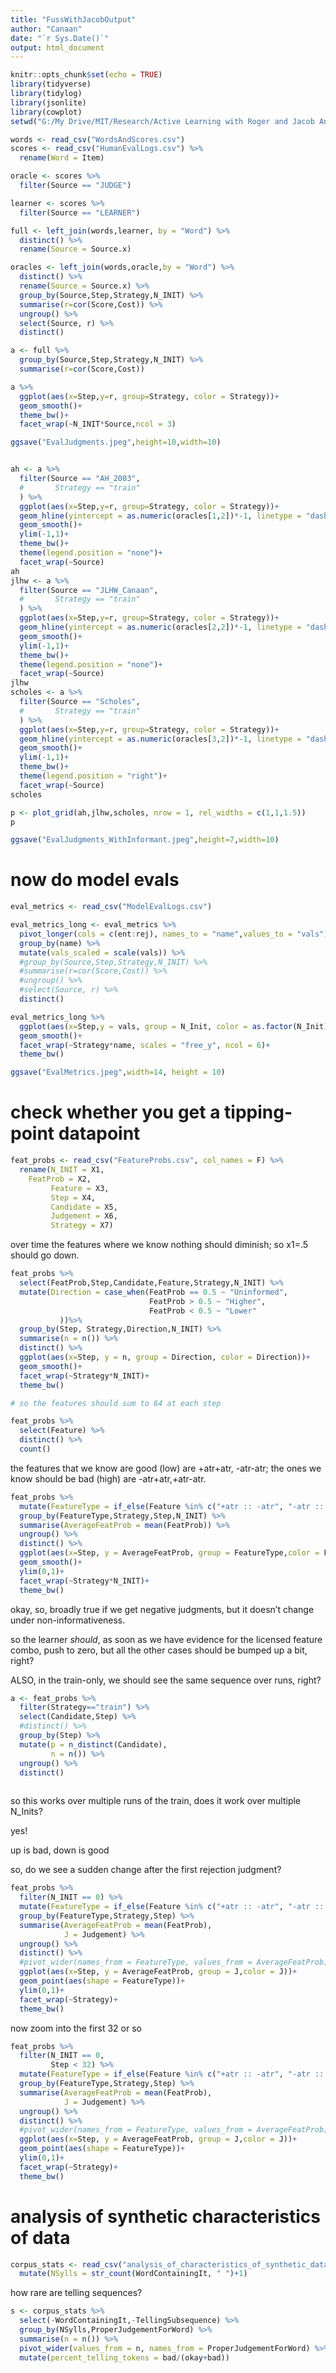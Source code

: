 ---
title: "FussWithJacobOutput"
author: "Canaan"
date: "`r Sys.Date()`"
output: html_document
---

```{r setup, include=FALSE}
knitr::opts_chunk$set(echo = TRUE)
library(tidyverse)
library(tidylog)
library(jsonlite)
library(cowplot)
setwd("G:/My Drive/MIT/Research/Active Learning with Roger and Jacob Andreas/JacobCode")

```



```{r}
words <- read_csv("WordsAndScores.csv")
scores <- read_csv("HumanEvalLogs.csv") %>% 
  rename(Word = Item)

oracle <- scores %>% 
  filter(Source == "JUDGE") 

learner <- scores %>% 
  filter(Source == "LEARNER")

full <- left_join(words,learner, by = "Word") %>% 
  distinct() %>% 
  rename(Source = Source.x)

oracles <- left_join(words,oracle,by = "Word") %>% 
  distinct() %>% 
  rename(Source = Source.x) %>% 
  group_by(Source,Step,Strategy,N_INIT) %>% 
  summarise(r=cor(Score,Cost)) %>% 
  ungroup() %>% 
  select(Source, r) %>% 
  distinct()

a <- full %>% 
  group_by(Source,Step,Strategy,N_INIT) %>% 
  summarise(r=cor(Score,Cost))

a %>% 
  ggplot(aes(x=Step,y=r, group=Strategy, color = Strategy))+
  geom_smooth()+
  theme_bw()+
  facet_wrap(~N_INIT*Source,ncol = 3)

ggsave("EvalJudgments.jpeg",height=10,width=10)


ah <- a %>% 
  filter(Source == "AH_2003",
  #       Strategy == "train"
  ) %>% 
  ggplot(aes(x=Step,y=r, group=Strategy, color = Strategy))+
  geom_hline(yintercept = as.numeric(oracles[1,2])*-1, linetype = "dashed", color = "red")+
  geom_smooth()+
  ylim(-1,1)+
  theme_bw()+
  theme(legend.position = "none")+
  facet_wrap(~Source)
ah
jlhw <- a %>% 
  filter(Source == "JLHW_Canaan",
  #       Strategy == "train"
  ) %>% 
  ggplot(aes(x=Step,y=r, group=Strategy, color = Strategy))+
  geom_hline(yintercept = as.numeric(oracles[2,2])*-1, linetype = "dashed", color = "red")+
  geom_smooth()+
  ylim(-1,1)+
  theme_bw()+
  theme(legend.position = "none")+
  facet_wrap(~Source)
jlhw
scholes <- a %>% 
  filter(Source == "Scholes",
  #       Strategy == "train"
  ) %>% 
  ggplot(aes(x=Step,y=r, group=Strategy, color = Strategy))+
  geom_hline(yintercept = as.numeric(oracles[3,2])*-1, linetype = "dashed", color = "red")+
  geom_smooth()+
  ylim(-1,1)+
  theme_bw()+
  theme(legend.position = "right")+
  facet_wrap(~Source)
scholes

p <- plot_grid(ah,jlhw,scholes, nrow = 1, rel_widths = c(1,1,1.5))
p

ggsave("EvalJudgments_WithInformant.jpeg",height=7,width=10)

```

# now do model evals

```{r}

eval_metrics <- read_csv("ModelEvalLogs.csv")

eval_metrics_long <- eval_metrics %>% 
  pivot_longer(cols = c(ent:rej), names_to = "name",values_to = "vals") %>% 
  group_by(name) %>% 
  mutate(vals_scaled = scale(vals)) %>% 
  #group_by(Source,Step,Strategy,N_INIT) %>% 
  #summarise(r=cor(Score,Cost)) %>% 
  #ungroup() %>% 
  #select(Source, r) %>% 
  distinct()

eval_metrics_long %>% 
  ggplot(aes(x=Step,y = vals, group = N_Init, color = as.factor(N_Init)))+
  geom_smooth()+
  facet_wrap(~Strategy*name, scales = "free_y", ncol = 6)+
  theme_bw()

ggsave("EvalMetrics.jpeg",width=14, height = 10)

```

# check whether you get a tipping-point datapoint
```{r}
feat_probs <- read_csv("FeatureProbs.csv", col_names = F) %>% 
  rename(N_INIT = X1,
    FeatProb = X2,
         Feature = X3,
         Step = X4,
         Candidate = X5,
         Judgement = X6,
         Strategy = X7)
```

over time the features where we know nothing should diminish; so x1=.5 should go down.

```{r}
feat_probs %>% 
  select(FeatProb,Step,Candidate,Feature,Strategy,N_INIT) %>% 
  mutate(Direction = case_when(FeatProb == 0.5 ~ "Uninformed",
                               FeatProb > 0.5 ~ "Higher",
                               FeatProb < 0.5 ~ "Lower"
           ))%>% 
  group_by(Step, Strategy,Direction,N_INIT) %>% 
  summarise(n = n()) %>% 
  distinct() %>% 
  ggplot(aes(x=Step, y = n, group = Direction, color = Direction))+
  geom_smooth()+
  facet_wrap(~Strategy*N_INIT)+
  theme_bw()

# so the features should sum to 64 at each step

feat_probs %>% 
  select(Feature) %>% 
  distinct() %>% 
  count()
```

the features that we know are good (low) are +atr+atr, -atr-atr; the ones we know should be bad (high) are -atr+atr,+atr-atr.


```{r}
feat_probs %>% 
  mutate(FeatureType = if_else(Feature %in% c("+atr :: -atr", "-atr :: +atr"), "Bad","Good")) %>% 
  group_by(FeatureType,Strategy,Step,N_INIT) %>% 
  summarise(AverageFeatProb = mean(FeatProb)) %>% 
  ungroup() %>% 
  distinct() %>% 
  ggplot(aes(x=Step, y = AverageFeatProb, group = FeatureType,color = FeatureType))+
  geom_smooth()+
  ylim(0,1)+
  facet_wrap(~Strategy*N_INIT)+
  theme_bw()
```

okay, so, broadly true if we get negative judgments, but it doesn't change under non-informativeness.

so the learner *should*, as soon as we have evidence for the licensed feature combo, push to zero, but all the other cases should be bumped up a bit, right?


ALSO, in the train-only, we should see the same sequence over runs, right? 

```{r}
a <- feat_probs %>% 
  filter(Strategy=="train") %>% 
  select(Candidate,Step) %>% 
  #distinct() %>% 
  group_by(Step) %>% 
  mutate(p = n_distinct(Candidate),
         n = n()) %>% 
  ungroup() %>% 
  distinct()
  
```

so this works over multiple runs of the train, does it work over multiple N_Inits?

yes!


up is bad, down is good

so, do we see a sudden change after the first rejection judgment?

```{r}
feat_probs %>% 
  filter(N_INIT == 0) %>% 
  mutate(FeatureType = if_else(Feature %in% c("+atr :: -atr", "-atr :: +atr"), "Bad","Good")) %>% 
  group_by(FeatureType,Strategy,Step) %>% 
  summarise(AverageFeatProb = mean(FeatProb),
            J = Judgement) %>% 
  ungroup() %>% 
  distinct() %>% 
  #pivot_wider(names_from = FeatureType, values_from = AverageFeatProb) %>% 
  ggplot(aes(x=Step, y = AverageFeatProb, group = J,color = J))+
  geom_point(aes(shape = FeatureType))+
  ylim(0,1)+
  facet_wrap(~Strategy)+
  theme_bw()


```
now zoom into the first 32 or so

```{r}

feat_probs %>% 
  filter(N_INIT == 0,
         Step < 32) %>% 
  mutate(FeatureType = if_else(Feature %in% c("+atr :: -atr", "-atr :: +atr"), "Bad","Good")) %>% 
  group_by(FeatureType,Strategy,Step) %>% 
  summarise(AverageFeatProb = mean(FeatProb),
            J = Judgement) %>% 
  ungroup() %>% 
  distinct() %>% 
  #pivot_wider(names_from = FeatureType, values_from = AverageFeatProb) %>% 
  ggplot(aes(x=Step, y = AverageFeatProb, group = J,color = J))+
  geom_point(aes(shape = FeatureType))+
  ylim(0,1)+
  facet_wrap(~Strategy)+
  theme_bw()

```
# analysis of synthetic characteristics of data

```{r}
corpus_stats <- read_csv("analysis_of_characteristics_of_synthetic_data.csv") %>% 
  mutate(NSylls = str_count(WordContainingIt, " ")+1)


```

how rare are telling sequences?

```{r}
s <- corpus_stats %>% 
  select(-WordContainingIt,-TellingSubsequence) %>% 
  group_by(NSylls,ProperJudgementForWord) %>% 
  summarise(n = n()) %>% 
  pivot_wider(values_from = n, names_from = ProperJudgementForWord) %>% 
  mutate(percent_telling_tokens = bad/(okay+bad))

```


